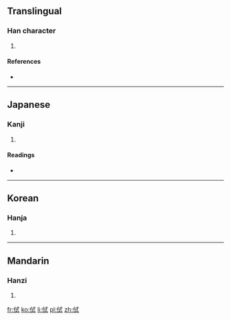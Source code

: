 ==Translingual==

===Han character===
{{Han char|rn=9|rad=人|as=06|sn=8|four=|canj=人戈心一 (OIPM)|ids=⿰[[亻]][[式]]}}

# {{defn|Han|sort=人06}}

====References====
* {{Han ref|kx=0102.140|dkj=00603|dj=0216.120|hdz=10143.130|uh=4F99|ud=20377}}

----

==Japanese==

===Kanji===
{{ja-kanji|grade=|rs=人06}}

# {{defn|lang=ja|sort=人06}}

====Readings====
* {{ja-readings|on=[[ちょく]] (choku), [[ちき]] (chiki)|kun=[[おそれる]] (osoreru)}}

----

==Korean==

===Hanja===
{{ko-hanja|hangeul=칙|rv=chik|mr=ch'ik}}

# {{defn|lang=ko|sort=人06}}

----

==Mandarin==

===Hanzi===
{{cmn-hanzi|pin=[[chì]] ([[chi4]])|wg=ch'ih<sup>4</sup>}}

# {{defn|lang=cmn|sort=人06}}

[[fr:侙]]
[[ko:侙]]
[[li:侙]]
[[pl:侙]]
[[zh:侙]]
